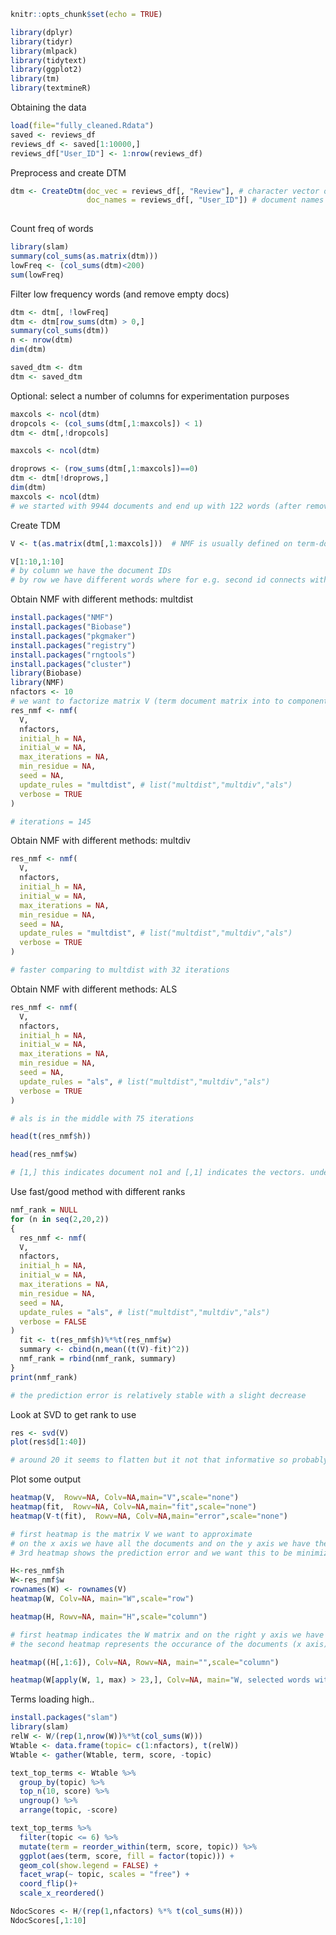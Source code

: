
```r
knitr::opts_chunk$set(echo = TRUE)

library(dplyr)
library(tidyr)
library(mlpack)
library(tidytext)
library(ggplot2)
library(tm)
library(textmineR)
```

Obtaining the data
```r
load(file="fully_cleaned.Rdata")
saved <- reviews_df
reviews_df <- saved[1:10000,]
reviews_df["User_ID"] <- 1:nrow(reviews_df)
```

Preprocess and create DTM
```r
dtm <- CreateDtm(doc_vec = reviews_df[, "Review"], # character vector of documents
                 doc_names = reviews_df[, "User_ID"]) # document names
       
```

Count freq of words
```r
library(slam)
summary(col_sums(as.matrix(dtm)))
lowFreq <- (col_sums(dtm)<200)
sum(lowFreq)
```

Filter low frequency words (and remove empty docs)
```r
dtm <- dtm[, !lowFreq]
dtm <- dtm[row_sums(dtm) > 0,]
summary(col_sums(dtm))
n <- nrow(dtm)
dim(dtm)
```

```r
saved_dtm <- dtm
dtm <- saved_dtm
```

Optional: select a number of columns for experimentation purposes
```r
maxcols <- ncol(dtm)
dropcols <- (col_sums(dtm[,1:maxcols]) < 1)
dtm <- dtm[,!dropcols]

maxcols <- ncol(dtm)

droprows <- (row_sums(dtm[,1:maxcols])==0)
dtm <- dtm[!droprows,]
dim(dtm)
maxcols <- ncol(dtm)
# we started with 9944 documents and end up with 122 words (after removing some words) 
```

Create TDM
```r
V <- t(as.matrix(dtm[,1:maxcols]))  # NMF is usually defined on term-document-matrix
```

```r
V[1:10,1:10]
# by column we have the document IDs 
# by row we have different words where for e.g. second id connects with the word chang
```

Obtain NMF with different methods: multdist
```r
install.packages("NMF")
install.packages("Biobase")
install.packages("pkgmaker")
install.packages("registry")
install.packages("rngtools")
install.packages("cluster")
library(Biobase)
library(NMF)
nfactors <- 10
# we want to factorize matrix V (term document matrix into to components 1:documents to vectors, 2:vectors to words)
res_nmf <- nmf(
  V,
  nfactors,
  initial_h = NA,
  initial_w = NA,
  max_iterations = NA,
  min_residue = NA,
  seed = NA,
  update_rules = "multdist", # list("multdist","multdiv","als")
  verbose = TRUE
)

# iterations = 145
```

Obtain NMF with different methods: multdiv
```r
res_nmf <- nmf(
  V,
  nfactors,
  initial_h = NA,
  initial_w = NA,
  max_iterations = NA,
  min_residue = NA,
  seed = NA,
  update_rules = "multdist", # list("multdist","multdiv","als")
  verbose = TRUE
)

# faster comparing to multdist with 32 iterations 
```

Obtain NMF with different methods: ALS
```r
res_nmf <- nmf(
  V,
  nfactors,
  initial_h = NA,
  initial_w = NA,
  max_iterations = NA,
  min_residue = NA,
  seed = NA,
  update_rules = "als", # list("multdist","multdiv","als")
  verbose = TRUE
)

# als is in the middle with 75 iterations  
```


```r
head(t(res_nmf$h))

head(res_nmf$w)

# [1,] this indicates document no1 and [,1] indicates the vectors. under its vector there is the weight for each document
```

Use fast/good method with different ranks
```r
nmf_rank = NULL
for (n in seq(2,20,2))
{
  res_nmf <- nmf(
  V,
  nfactors,
  initial_h = NA,
  initial_w = NA,
  max_iterations = NA,
  min_residue = NA,
  seed = NA,
  update_rules = "als", # list("multdist","multdiv","als")
  verbose = FALSE
)
  fit <- t(res_nmf$h)%*%t(res_nmf$w)
  summary <- cbind(n,mean((t(V)-fit)^2))
  nmf_rank = rbind(nmf_rank, summary)
}
print(nmf_rank)

# the prediction error is relatively stable with a slight decrease 
```

Look at SVD to get rank to use
```r
res <- svd(V)
plot(res$d[1:40])

# around 20 it seems to flatten but it not that informative so probably could drop it
```

Plot some output
```r
heatmap(V,  Rowv=NA, Colv=NA,main="V",scale="none")
heatmap(fit,  Rowv=NA, Colv=NA,main="fit",scale="none")
heatmap(V-t(fit),  Rowv=NA, Colv=NA,main="error",scale="none")

# first heatmap is the matrix V we want to approximate 
# on the x axis we have all the documents and on the y axis we have the words and their occurrence  
# 3rd heatmap shows the prediction error and we want this to be minimized (by donkers euangelion)
```

```r
H<-res_nmf$h
W<-res_nmf$w
rownames(W) <- rownames(V)
heatmap(W, Colv=NA, main="W",scale="row")

heatmap(H, Rowv=NA, main="H",scale="column")

# first heatmap indicates the W matrix and on the right y axis we have the words corresponding to the documents on the x axis and the frequency is represented on the heatmap based on the color
# the second heatmap represents the occurance of the documents (x axis) on the 10 dimensions (y axis)
```

```r
heatmap((H[,1:6]), Colv=NA, Rowv=NA, main="",scale="column")

heatmap(W[apply(W, 1, max) > 23,], Colv=NA, main="W, selected words with highest scores",scale="none")

```

Terms loading high..
```r
install.packages("slam")
library(slam)
relW <- W/(rep(1,nrow(W))%*%t(col_sums(W)))
Wtable <- data.frame(topic= c(1:nfactors), t(relW))
Wtable <- gather(Wtable, term, score, -topic)

text_top_terms <- Wtable %>%
  group_by(topic) %>%
  top_n(10, score) %>%
  ungroup() %>%
  arrange(topic, -score)

text_top_terms %>%
  filter(topic <= 6) %>%
  mutate(term = reorder_within(term, score, topic)) %>%
  ggplot(aes(term, score, fill = factor(topic))) +
  geom_col(show.legend = FALSE) +
  facet_wrap(~ topic, scales = "free") +
  coord_flip()+
  scale_x_reordered()
```

```r
NdocScores <- H/(rep(1,nfactors) %*% t(col_sums(H)))
NdocScores[,1:10]
```
